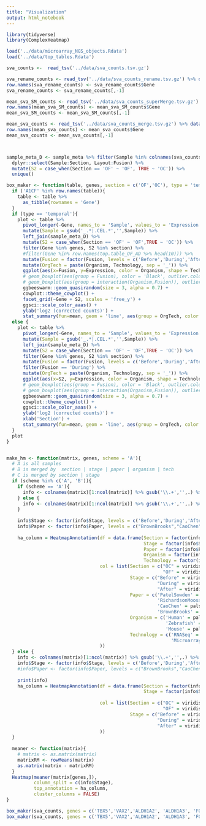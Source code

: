 ```yaml
---
title: "Visualization"
output: html_notebook
---
```


```r
library(tidyverse)
library(ComplexHeatmap)

load('../data/microarray_NGS_objects.Rdata')
load('../data/top_tables.Rdata')

sva_counts <-  read_tsv('../data/sva_counts.tsv.gz')

sva_rename_counts <- read_tsv('../data/sva_counts_rename.tsv.gz') %>% data.frame()
row.names(sva_rename_counts) <- sva_rename_counts$Gene
sva_rename_counts <- sva_rename_counts[,-1]

mean_sva_SM_counts <- read_tsv('../data/sva_counts_superMerge.tsv.gz') %>% data.frame()
row.names(mean_sva_SM_counts) <- mean_sva_SM_counts$Gene
mean_sva_SM_counts <- mean_sva_SM_counts[,-1]

mean_sva_counts <- read_tsv('../data/sva_counts_merge.tsv.gz') %>% data.frame()
row.names(mean_sva_counts) <- mean_sva_counts$Gene
mean_sva_counts <- mean_sva_counts[,-1]



sample_meta_D <- sample_meta %>% filter(Sample %in% colnames(sva_counts)) %>%
  dplyr::select(Sample:Section, Layout:Fusion) %>%
  mutate(S2 = case_when(Section == 'OF' ~ 'OF', TRUE ~ 'OC')) %>%
  unique()

box_maker <- function(table, genes, section = c('OF','OC'), type = 'temporal'){
  if ('A1CF' %in% row.names(table)){
    table <- table %>%
      as_tibble(rownames = 'Gene')
  }
  if (type == 'temporal'){
    plot <- table %>% 
      pivot_longer(-Gene, names_to = 'Sample', values_to = 'Expression') %>%
      mutate(Sample = gsub('_.*|.CEL.*','',Sample)) %>%
      left_join(sample_meta_D) %>%
      mutate(S2 = case_when(Section == 'OF' ~ 'OF',TRUE ~ 'OC')) %>%
      filter(Gene %in% genes, S2 %in% section) %>%
      #filter(Gene %in% row.names(top.table_OF_AD %>% head(10))) %>%
      mutate(Fusion = factor(Fusion, levels = c('Before','During','After'))) %>%
      mutate(OrgTech = paste(Organism, Technology, sep = '_')) %>% 
      ggplot(aes(x=Fusion, y=Expression, color = Organism, shape = Technology)) +
      # geom_boxplot(aes(group = Fusion), color = 'Black', outlier.colour = NA) +
      # geom_boxplot(aes(group = interaction(Organism,Fusion)), outlier.colour = NA) +
      ggbeeswarm::geom_quasirandom(size = 3, alpha = 0.7) +
      cowplot::theme_cowplot() +
      facet_grid(~Gene + S2, scales = 'free_y') +
      ggsci::scale_color_aaas() +
      ylab('log2 (corrected counts)') +
      stat_summary(fun=mean, geom = 'line', aes(group = OrgTech, color = Organism)) }
  else {
    plot <- table %>% 
      pivot_longer(-Gene, names_to = 'Sample', values_to = 'Expression') %>%
      mutate(Sample = gsub('_.*|.CEL.*','',Sample)) %>%
      left_join(sample_meta_D) %>%
      mutate(S2 = case_when(Section == 'OF' ~ 'OF',TRUE ~ 'OC')) %>%
      filter(Gene %in% genes, S2 %in% section) %>%
      mutate(Fusion = factor(Fusion, levels = c('Before','During','After'))) %>%
      filter(Fusion == 'During') %>% 
      mutate(OrgTech = paste(Organism, Technology, sep = '_')) %>% 
      ggplot(aes(x=S2, y=Expression, color = Organism, shape = Technology)) +
      # geom_boxplot(aes(group = Fusion), color = 'Black', outlier.colour = NA) +
      # geom_boxplot(aes(group = interaction(Organism,Fusion)), outlier.colour = NA) +
      ggbeeswarm::geom_quasirandom(size = 3, alpha = 0.7) +
      cowplot::theme_cowplot() +
      ggsci::scale_color_aaas() +
      ylab('log2 (corrected counts)') +
      xlab('Section') +
      stat_summary(fun=mean, geom = 'line', aes(group = OrgTech, color = Organism)) + facet_wrap(~Gene)
  }
  plot
}


make_hm <- function(matrix, genes, scheme = 'A'){
  # A is all samples 
  # B is merged by  section | stage | paper | organism | tech
  # C is merged by section | stage
  if (scheme %in% c('A', 'B')){
    if (scheme == 'A'){
      info <- colnames(matrix)[1:ncol(matrix)] %>% gsub('\\.+','',.) %>% enframe() %>% separate(value, c('Section','Stage','Paper','Organism', 'Technology', 'Sample'), sep = '_')
    } else {
      info <- colnames(matrix)[1:ncol(matrix)] %>% gsub('\\.+','',.) %>% enframe() %>% separate(value, c('Section','Stage','Paper','Organism', 'Technology'), sep = '_')
    }
    
    info$Stage <- factor(info$Stage, levels = c('Before','During','After'))
    info$Paper <- factor(info$Paper, levels = c("BrownBrooks","CaoChen" ,"PatelSowden","RichardsonMoosajee"))
    
    ha_column = HeatmapAnnotation(df = data.frame(Section = factor(info$Section),
                                                  Stage = factor(info$Stage, levels = c('Before','During','After')),
                                                  Paper = factor(info$Paper),
                                                  Organism = factor(info$Organism),
                                                  Technology = factor(info$Technology)),
                                  col = list(Section = c("OC" = viridis::viridis(20)[6] %>% unname(),
                                                         "OF" = viridis::viridis(20)[14] %>% unname()),
                                             Stage = c("Before" = viridis::magma(20)[3] %>% unname(),
                                                       "During" = viridis::magma(20)[7] %>% unname(),
                                                       "After" = viridis::magma(20)[11] %>% unname()),
                                             Paper = c('PatelSowden' = pals::alphabet(26)[1] %>% unname(),
                                                       'RichardsonMoosajee' = pals::alphabet(26)[2] %>% unname(),
                                                       'CaoChen' = pals::alphabet(26)[3] %>% unname(),
                                                       'BrownBrooks' = pals::alphabet(26)[4] %>% unname()),
                                             Organism = c('Human' = pals::alphabet2(26)[1] %>% unname(),
                                                          'Zebrafish' = pals::alphabet2(26)[2] %>% unname(),
                                                          'Mouse' = pals::alphabet2(26)[3] %>% unname()),
                                             Technology = c('RNASeq' = pals::alphabet2(26)[5] %>% unname(),
                                                            'Microarray' = pals::alphabet2(26)[6] %>% unname())
                                  ))
  } else {
    info <- colnames(matrix)[1:ncol(matrix)] %>% gsub('\\.+','',.) %>% enframe() %>% separate(value, c('Section','Stage'), sep = '_')
    info$Stage <- factor(info$Stage, levels = c('Before','During','After'))
    #info$Paper <- factor(info$Paper, levels = c("BrownBrooks","CaoChen" ,"PatelSowden","RichardsonMoosajee"))
    
    print(info)
    ha_column = HeatmapAnnotation(df = data.frame(Section = factor(info$Section),
                                                  Stage = factor(info$Stage, levels = c('Before','During','After'))),
                                  
                                  col = list(Section = c("OC" = viridis::viridis(20)[6] %>% unname(),
                                                         "OF" = viridis::viridis(20)[14] %>% unname()),
                                             Stage = c("Before" = viridis::magma(20)[3] %>% unname(),
                                                       "During" = viridis::magma(20)[7] %>% unname(),
                                                       "After" = viridis::magma(20)[11] %>% unname())
                                  ))
  }
  
  meaner <- function(matrix){
    # matrix <- as.matrix(matrix)
    matrixRM <- rowMeans(matrix)
    as.matrix(matrix - matrixRM)
  }
  Heatmap(meaner(matrix[genes,]), 
          column_split = c(info$Stage),
          top_annotation = ha_column,
          cluster_columns = FALSE)
}

```


<!-- # Heatmap -->

<!-- ```{r, fig.height=3, fig.width=5} -->

<!-- make_hm(sva_rename_counts[,grepl('OF', colnames(sva_rename_counts))], c('TBX5','VAX2','ALDH1A2', 'ALDH1A3', 'FOXC1','NTN1'), scheme = 'A')  -->
<!-- make_hm(sva_rename_counts[,grepl('OC', colnames(sva_rename_counts))], c('TBX5','VAX2','ALDH1A2', 'ALDH1A3', 'FOXC1','NTN1'), scheme = 'A') -->


<!-- # make_hm(mean_sva_counts[,grepl('OF', colnames(mean_sva_counts))], c('TBX5','VAX2','ALDH1A2', 'ALDH1A3', 'FOXC1','NTN1'), scheme = 'B')  -->
<!-- # make_hm(mean_sva_counts[,grepl('OC', colnames(mean_sva_counts))], c('TBX5','VAX2','ALDH1A2', 'ALDH1A3', 'FOXC1','NTN1'), scheme = 'B') -->

<!-- make_hm(mean_sva_SM_counts[,grepl('OF', colnames(mean_sva_SM_counts))], c('TBX5','VAX2','ALDH1A2', 'ALDH1A3', 'FOXC1','NTN1'), scheme = 'C')  -->
<!-- make_hm(mean_sva_SM_counts[,grepl('OC', colnames(mean_sva_SM_counts))], c('TBX5','VAX2','ALDH1A2', 'ALDH1A3', 'FOXC1','NTN1'), scheme = 'C') -->
<!-- ``` -->

```r
box_maker(sva_counts, genes = c('TBX5','VAX2','ALDH1A2', 'ALDH1A3', 'FOXC1','NTN1'), section = 'OF') + ggtitle("Temporal, by Section")
box_maker(sva_counts, genes = c('TBX5','VAX2','ALDH1A2', 'ALDH1A3', 'FOXC1','NTN1'), type = 'stage') + ggtitle("OC vs OF, During Fusion")
```

